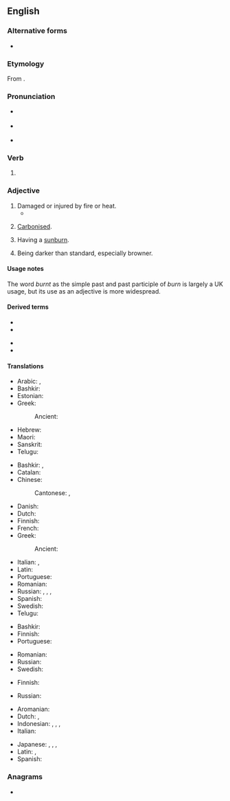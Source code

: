 ==English==

===Alternative forms===
* {{l|en|burned}}

===Etymology===
From {{suffix|en|burn|t}}.

===Pronunciation===
* {{a|UK}} {{IPA|en|/ˈbɜːnt/}}
* {{a|US}} {{IPA|en|/ˈbɜɹnt/}}
* {{audio|en|en-us-burnt.ogg|Audio (US)}}

===Verb===
{{head|en|verb form}}

# {{lb|en|chiefly|Commonwealth|UK}} {{en-past of|burn}}

===Adjective===
{{en-adj}}
# Damaged or injured by fire or heat.
#* {{quote-journal|en|date=2022 January 12|author=Benedict le Vay|title=The heroes of Soham...|journal=RAIL|issue=948|page=43|text=The '''burnt''' and bleeding man staggered to his feet, dazed and unbelieving, and asked the startled townspeople who came running whether his fireman and guard were safe. He was kept away from the smouldering crater where his engine had been, and taken to hospital.}}
# {{lb|en|of food}} [[carbonize|Carbonised]].
#: {{ux|en|The toast was too '''burnt''' to eat.}}
# {{lb|en|of a person}} Having a [[sunburn]].
# {{lb|en|of a colour}} Being darker than standard, especially browner.

====Usage notes====
The word ''burnt'' as the simple past and past participle of ''burn'' is largely a UK usage, but its use as an adjective is more widespread.

====Derived terms====
{{top2}}
* {{l|en|Burnt Oak}}
* {{l|en|burnt offering}}
{{mid}}
* {{l|en|Burnt Yates}}
* {{l|en|sunburnt}}
{{bottom}}

====Translations====
{{trans-top|damaged or injured by fire or heat}}
* Arabic: {{t|ar|مَحْرُوق}}, {{t|ar|مُحْتَرِق}}
* Bashkir: {{t|ba|янған}}
* Estonian: {{t|et|põlenud}}
* Greek:
*: Ancient: {{t|grc|καυστός}}
{{trans-mid}}
* Hebrew: {{t|he|שָׂרוּף|tr=sarúf}}
* Maori: {{t|mi|mahunu}}
* Sanskrit: {{t+|sa|उष्ट}}
* Telugu: {{t+|te|దగ్ధము}}
{{trans-bottom}}

{{trans-top|carbonized}}
* Bashkir: {{t|ba|көйгән}}, {{t|ba|янған}}
* Catalan: {{t+|ca|cremat}}
* Chinese:
*: Cantonese: {{t|yue|燶|sc=Hani}}, {{t|yue|㶶|tr=nung1|sc=Hani}}
* Danish: {{t+|da|brændt}}
* Dutch: {{t+|nl|verbrand}}
* Finnish: {{t+|fi|palanut}}
* French: {{t+|fr|brûlé}}
* Greek:
*: Ancient: {{t|grc|καυστός}}
{{trans-mid}}
* Italian: {{t+|it|bruciato}}, {{t+|it|arso}}
* Latin: {{t|la|ustus}}
* Portuguese: {{t+|pt|queimado}}
* Romanian: {{t+|ro|ars}}
* Russian: {{t+|ru|горе́лый}}, {{t+|ru|жжёный}}, {{t+|ru|сгоре́вший}}, {{t+|ru|вы́жженный}} {{qualifier|scorched}}
* Spanish: {{t+|es|quemado}}
* Swedish: {{t+|sv|bränd}}
* Telugu: {{t+|te|మాడు}}
{{trans-bottom}}

{{trans-top|sun-burned}}
* Bashkir: {{t|ba|янған}}
* Finnish: {{t+|fi|palanut}}
* Portuguese: {{t+|pt|queimado}}
{{trans-mid}}
* Romanian: {{t+|ro|ars}}
* Russian: {{t+|ru|загоре́лый}}
* Swedish: {{t+|sv|solbränd|c}}
{{trans-bottom}}

{{trans-top|browner than standard}}
* Finnish: {{t+|fi|poltettu}}
{{trans-mid}}
* Russian: {{t+|ru|подгоре́вший}}
{{trans-bottom}}

{{checktrans-top}}<!--We don't have translations of inflected forms. Does the word fit the adjective senses?-->
* Aromanian: {{t-check|rup|arsu}}
* Dutch: {{t+check|nl|verbrandde}}, {{t+check|nl|verbrand}}
* Indonesian: {{t+check|id|bakar|alt=membakar}}, {{t+check|id|bakar|alt=membakar}}, {{t+check|id|bakar|alt=dibakar}}, {{t+check|id|bakar|alt=terbakar}}
* Italian: {{t+check|it|arso}}
{{trans-mid}}
* Japanese: {{t-check|ja|[[燃やした]] ([[もやした]], moyashita)}}, {{t-check|ja|[[燃やされた]] ([[もやされた]], moyasareta)}}, {{t-check|ja|[[燃える]] ([[もえる]], moeru)}}, {{t-check|ja|[[燃えた]] ([[もえた]], moeta)}}
* Latin: {{t-check|la|ārsus}}, {{t-check|la|aestuātus}}
* Spanish: {{t+check|es|quemado}}
{{trans-bottom}}

===Anagrams===
* {{anagrams|en|a=bnrtu|Brunt|brunt}}

{{c|en|Fire}}